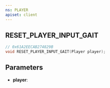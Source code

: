 ```yaml
---
ns: PLAYER
apiset: client
---
```

## RESET_PLAYER_INPUT_GAIT

```c
// 0x61A2EECAB274829B
void RESET_PLAYER_INPUT_GAIT(Player player);
```


## Parameters
* **player**:
